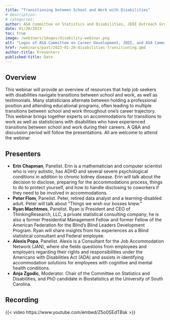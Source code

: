 ```yaml
---
title: "Transitioning between School and Work with Disabilities"
# description:
# categories:
author: ASA Committee on Statistics and Disabilities, JEDI Outreach Group, and ASA Committee on Career Development
date: 01/20/2023
toc: true
image: /webinars/images/disability-webinar.png
alt: "Logos of ASA Committee on Career Development, JEDI, and ASA Committee on Statistics and Disability. An illustration of diverse group of people with the title 'Transitioning Between School and Work with Disabilities'. Webinar date/time and QR code for Zoom registration."
href: /webinars/past/2023-01-20-disabilities-transitioning.qmd
author-title: Presenters
published-title: Date
---
```

## Overview

This webinar will provide an overview of resources that help job seekers with disabilities navigate transitions between school and work, as well as testimonials.
Many statisticians alternate between holding a professional position and attending educational programs, often leading to multiple transitions between school and work throughout one's career trajectory.
This webinar brings together experts on accommodations for transitions to work as well as statisticians with disabilities who have experienced transitions between school and work during their careers.
A Q&A and discussion period will follow the presentations.
All are welcome to attend the webinar

## Presenters

-   **Erin Chapman**, Panelist. Erin is a mathematician and computer scientist who is very autistic, has ADHD and several severe psychological conditions in addition to chronic kidney disease. Erin will talk about the decision to disclose, preparing for the accommodations process, things to do to protect yourself, and how to handle disclosing to coworkers if they need to be involved in accommodations.
-   **Peter Flom**, Panelist. Peter, retired data analyst and a learning-disabled adult. Peter will talk about "Things we wish our bosses knew."
-   **Ryan Machtmes**, Panelist. Ryan is President and CEO of ThinkingResearch, LLC, a private statistical consulting company; he is also a former Presidential Management Fellow and former Fellow of the American Federation for the Blind's Blind Leaders Development Program. Ryan will share insights from his experiences as a Blind statistical consultant and Federal employee.
-   **Alexis Popa**, Panelist. Alexis is a Consultant for the Job Accommodation Network (JAN), where she fields questions from employees and employers regarding their rights and responsibilities under the Americans with Disabilities Act (ADA) and assists in identifying accommodation solutions for employees with cognitive and mental health conditions.
-   **Anja Zgodic**, Moderator. Chair of the Committee on Statistics and Disabilities, and PhD candidate in Biostatistics at the University of South Carolina.

## Recording

{{< video https://www.youtube.com/embed/Z5o0SEdTBsk >}}

<!-- ## Slides
[![](/webinars/images/incorporating-diversity.png){fig-alt="Title page from slide deck for the webinar, 'Incorporating Diversity, Equity, and Inclusion Principles in Biostatistics Courses: Two Case Studies'"}](https://drive.google.com/file/d/1mKil-a244bGMPzaV6TcpPY74asFbi6no/view){aria-label="Download the slides from the webinar, 'Incorporating Diversity, Equity, and Inclusion Principles in Biostatistics Courses: Two Case Studies'"} -->
